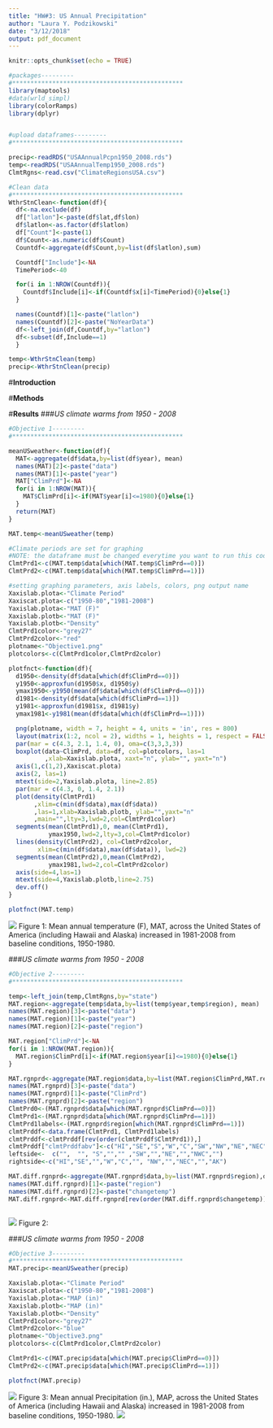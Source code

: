 ```yaml
---
title: "HW#3: US Annual Precipitation"
author: "Laura Y. Podzikowski"
date: "3/12/2018"
output: pdf_document
---
```


```r
knitr::opts_chunk$set(echo = TRUE)
```

```r
#packages---------
#***********************************************
library(maptools)
#data(wrld_simpl)
library(colorRamps)
library(dplyr)


#upload dataframes---------
#***********************************************

precip<-readRDS("USAAnnualPcpn1950_2008.rds")
temp<-readRDS("USAAnnualTemp1950_2008.rds")
ClmtRgns<-read.csv("ClimateRegionsUSA.csv")

#Clean data
#***********************************************
WthrStnClean<-function(df){
  df<-na.exclude(df)
  df["latlon"]<-paste(df$lat,df$lon)
  df$latlon<-as.factor(df$latlon)
  df["Count"]<-paste(1)
  df$Count<-as.numeric(df$Count)
  Countdf<-aggregate(df$Count,by=list(df$latlon),sum)

  Countdf["Include"]<-NA
  TimePeriod<-40

  for(i in 1:NROW(Countdf)){
    Countdf$Include[i]<-if(Countdf$x[i]<TimePeriod){0}else{1}
  }

  names(Countdf)[1]<-paste("latlon") 
  names(Countdf)[2]<-paste("NoYearData") 
  df<-left_join(df,Countdf,by="latlon")
  df<-subset(df,Include==1)
  }

temp<-WthrStnClean(temp)
precip<-WthrStnClean(precip)

```

#**Introduction**

#**Methods**

#**Results**
###*US climate warms from 1950 - 2008*
```r
#Objective 1---------
#***********************************************

meanUSweather<-function(df){
  MAT<-aggregate(df$data,by=list(df$year), mean)
  names(MAT)[2]<-paste("data") 
  names(MAT)[1]<-paste("year") 
  MAT["ClimPrd"]<-NA
  for(i in 1:NROW(MAT)){
    MAT$ClimPrd[i]<-if(MAT$year[i]<=1980){0}else{1}
  }
  return(MAT)
}

MAT.temp<-meanUSweather(temp)

```
```r
#Climate periods are set for graphing
#NOTE: the dataframe must be changed everytime you want to run this code
ClmtPrd1<-c(MAT.temp$data[which(MAT.temp$ClimPrd==0)])
ClmtPrd2<-c(MAT.temp$data[which(MAT.temp$ClimPrd==1)])

#setting graphing parameters, axis labels, colors, png output name
Xaxislab.plota<-"Climate Period"
Xaxiscat.plota<-c("1950-80","1981-2008")
Yaxislab.plota<-"MAT (F)"
Xaxislab.plotb<-"MAT (F)"
Yaxislab.plotb<-"Density"
ClmtPrd1color<-"grey27"
ClmtPrd2color<-"red"
plotname<-"Objective1.png"
plotcolors<-c(ClmtPrd1color,ClmtPrd2color)

plotfnct<-function(df){
  d1950<-density(df$data[which(df$ClimPrd==0)])
  y1950<-approxfun(d1950$x, d1950$y)
  ymax1950<-y1950(mean(df$data[which(df$ClimPrd==0)]))
  d1981<-density(df$data[which(df$ClimPrd==1)])
  y1981<-approxfun(d1981$x, d1981$y)
  ymax1981<-y1981(mean(df$data[which(df$ClimPrd==1)]))

  png(plotname, width = 7, height = 4, units = 'in', res = 800)
  layout(matrix(1:2, ncol = 2), widths = 1, heights = 1, respect = FALSE)
  par(mar = c(4.3, 2.1, 1.4, 0), oma=c(3,3,3,3))
  boxplot(data~ClimPrd, data=df, col=plotcolors, las=1
          ,xlab=Xaxislab.plota, xaxt="n", ylab="", yaxt="n")
  axis(1,c(1,2),Xaxiscat.plota)
  axis(2, las=1)
  mtext(side=2,Yaxislab.plota, line=2.85)
  par(mar = c(4.3, 0, 1.4, 2.1))
  plot(density(ClmtPrd1)
       ,xlim=c(min(df$data),max(df$data))
       ,las=1,xlab=Xaxislab.plotb, ylab="",yaxt="n"
       ,main="",lty=3,lwd=2,col=ClmtPrd1color)
  segments(mean(ClmtPrd1),0, mean(ClmtPrd1), 
           ymax1950,lwd=2,lty=3,col=ClmtPrd1color)
  lines(density(ClmtPrd2), col=ClmtPrd2color, 
        xlim=c(min(df$data),max(df$data)), lwd=2)
  segments(mean(ClmtPrd2),0,mean(ClmtPrd2), 
           ymax1981,lwd=2,col=ClmtPrd2color)
  axis(side=4,las=1)
  mtext(side=4,Yaxislab.plotb,line=2.75)
  dev.off()
}

plotfnct(MAT.temp)
```
![](Objective1.png)
Figure 1: Mean annual temperature (F), MAT, across the United States of America (including Hawaii and Alaska) increased in 1981-2008 from baseline conditions, 1950-1980.

###*US climate warms from 1950 - 2008*
```r
#Objective 2---------
#***********************************************

temp<-left_join(temp,ClmtRgns,by="state")
MAT.region<-aggregate(temp$data,by=list(temp$year,temp$region), mean)
names(MAT.region)[3]<-paste("data") 
names(MAT.region)[1]<-paste("year") 
names(MAT.region)[2]<-paste("region") 

MAT.region["ClimPrd"]<-NA
for(i in 1:NROW(MAT.region)){
  MAT.region$ClimPrd[i]<-if(MAT.region$year[i]<=1980){0}else{1}
}

MAT.rgnprd<-aggregate(MAT.region$data,by=list(MAT.region$ClimPrd,MAT.region$region), mean)
names(MAT.rgnprd)[3]<-paste("data") 
names(MAT.rgnprd)[1]<-paste("ClimPrd") 
names(MAT.rgnprd)[2]<-paste("region") 
ClmtPrd0<-(MAT.rgnprd$data[which(MAT.rgnprd$ClimPrd==0)])
ClmtPrd1<-(MAT.rgnprd$data[which(MAT.rgnprd$ClimPrd==1)])
ClmtPrd1labels<-(MAT.rgnprd$region[which(MAT.rgnprd$ClimPrd==1)])
clmtPrddf<-data.frame(ClmtPrd1, ClmtPrd1labels)
clmtPrddf<-clmtPrddf[rev(order(clmtPrddf$ClmtPrd1)),]
clmtPrddf["clmtPrddfabv"]<-c("HI","SE","S","W","C","SW","NW","NE","NEC","NWC","AK")
leftside<-  c("",  "", "S","","" ,"SW","","NE","","NWC","")
rightside<-c("HI","SE","","W","C","", "NW","","NEC","","AK")  

MAT.diff.rgnprd<-aggregate(MAT.rgnprd$data,by=list(MAT.rgnprd$region),diff)
names(MAT.diff.rgnprd)[1]<-paste("region") 
names(MAT.diff.rgnprd)[2]<-paste("changetemp")
MAT.diff.rgnprd<-MAT.diff.rgnprd[rev(order(MAT.diff.rgnprd$changetemp)),]


```
```r


```

![](Objective2.png)
Figure 2: 

###*US climate warms from 1950 - 2008*
```r
#Objective 3---------
#***********************************************
MAT.precip<-meanUSweather(precip)

```
```r
Xaxislab.plota<-"Climate Period"
Xaxiscat.plota<-c("1950-80","1981-2008")
Yaxislab.plota<-"MAP (in)"
Xaxislab.plotb<-"MAP (in)"
Yaxislab.plotb<-"Density"
ClmtPrd1color<-"grey27"
ClmtPrd2color<-"blue"
plotname<-"Objective3.png"
plotcolors<-c(ClmtPrd1color,ClmtPrd2color)

ClmtPrd1<-c(MAT.precip$data[which(MAT.precip$ClimPrd==0)])
ClmtPrd2<-c(MAT.precip$data[which(MAT.precip$ClimPrd==1)])

plotfnct(MAT.precip)
```
![](Objective3.png)
Figure 3: Mean annual Precipitation (in.), MAP, across the United States of America (including Hawaii and Alaska) increased in 1981-2008 from baseline conditions, 1950-1980.
![](Objective3b.png)